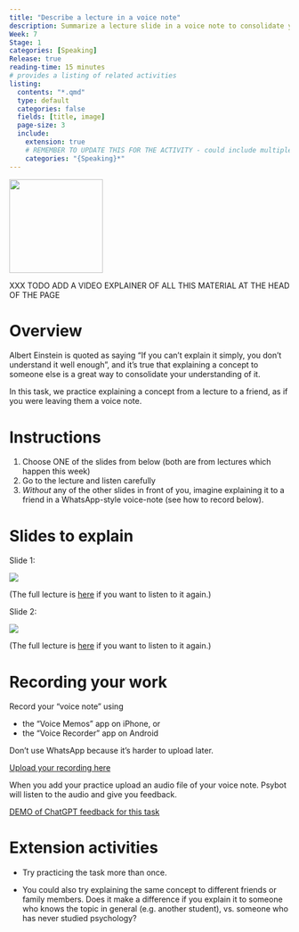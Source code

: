 ```yaml
---
title: "Describe a lecture in a voice note"
description: Summarize a lecture slide in a voice note to consolidate your understanding and practice explaining concepts clearly.
Week: 7
Stage: 1
categories: [Speaking]
Release: true
reading-time: 15 minutes
# provides a listing of related activities
listing:
  contents: "*.qmd"
  type: default
  categories: false
  fields: [title, image]
  page-size: 3
  include:
    extension: true
    # REMEMBER TO UPDATE THIS FOR THE ACTIVITY - could include multiple categories
    categories: "{Speaking}*"
---
```


![](../images/voicenote.jpg){width="12em"}

XXX TODO ADD A VIDEO EXPLAINER OF ALL THIS MATERIAL AT THE HEAD OF THE PAGE

# Overview

Albert Einstein is quoted as saying "If you can't explain it simply, you don't understand it well enough", and it's true that explaining a concept to someone else is a great way to consolidate your understanding of it.

In this task, we practice explaining a concept from a lecture to a friend, as if you were leaving them a voice note.

# Instructions

::: instruction
1.  Choose ONE of the slides from below (both are from lectures which happen this week)
2.  Go to the lecture and listen carefully
3.  *Without* any of the other slides in front of you, imagine explaining it to a friend in a WhatsApp-style voice-note (see how to record below).
:::

# Slides to explain

<!-- todo: update with actual slides from the week -->

Slide 1:

![](../images/craik-example-slide.png)

(The full lecture is [here](xxx.html) if you want to listen to it again.)

Slide 2:

![](../images/learning-curve.png)

(The full lecture is [here](xxx.html) if you want to listen to it again.)

# Recording your work

::: instruction
Record your "voice note" using

-   the "Voice Memos" app on iPhone, or
-   the "Voice Recorder" app on Android

Don't use WhatsApp because it's harder to upload later.

[Upload your recording here](https://pp.llemma.net/){.submit-work .btn .btn-primary}

When you add your practice upload an audio file of your voice note. Psybot will listen to the audio and give you feedback.
:::

[DEMO of ChatGPT feedback for this task](speaking-feedback-demo.html)

# Extension activities

-   Try practicing the task more than once.

-   You could also try explaining the same concept to different friends or family members. Does it make a difference if you explain it to someone who knows the topic in general (e.g. another student), vs. someone who has never studied psychology?

::: {#sample-listings}
:::
